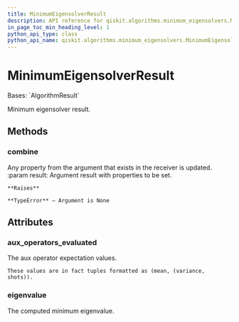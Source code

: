 ```yaml
---
title: MinimumEigensolverResult
description: API reference for qiskit.algorithms.minimum_eigensolvers.MinimumEigensolverResult
in_page_toc_min_heading_level: 1
python_api_type: class
python_api_name: qiskit.algorithms.minimum_eigensolvers.MinimumEigensolverResult
---
```


# MinimumEigensolverResult

<Class id="qiskit.algorithms.minimum_eigensolvers.MinimumEigensolverResult" isDedicatedPage={true} github="https://github.com/qiskit/qiskit/tree/stable/0.24/qiskit/algorithms/minimum_eigensolvers/minimum_eigensolver.py" signature="MinimumEigensolverResult">
  Bases: `AlgorithmResult`

  Minimum eigensolver result.

  ## Methods

  <span id="qiskit-algorithms-minimum-eigensolvers-minimumeigensolverresult-combine" />

  ### combine

  <Function id="qiskit.algorithms.minimum_eigensolvers.MinimumEigensolverResult.combine" signature="MinimumEigensolverResult.combine(result)">
    Any property from the argument that exists in the receiver is updated. :param result: Argument result with properties to be set.

    **Raises**

    **TypeError** – Argument is None
  </Function>

  ## Attributes

  ### aux\_operators\_evaluated

  <Attribute id="qiskit.algorithms.minimum_eigensolvers.MinimumEigensolverResult.aux_operators_evaluated">
    The aux operator expectation values.

    These values are in fact tuples formatted as (mean, (variance, shots)).
  </Attribute>

  ### eigenvalue

  <Attribute id="qiskit.algorithms.minimum_eigensolvers.MinimumEigensolverResult.eigenvalue">
    The computed minimum eigenvalue.
  </Attribute>
</Class>


